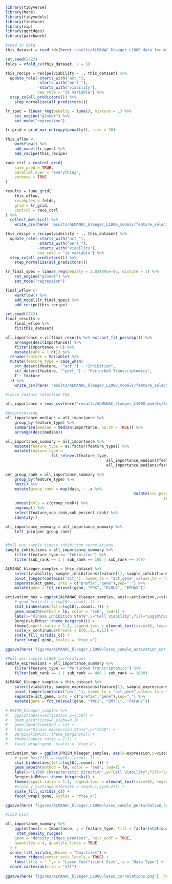 ```r
library(tidyverse)
library(here)
library(tidymodels)
library(finetune)
library(vip)
library(ggridges)
library(patchwork)
```

```r
#read in data 
this_dataset = read_rds(here('results/ALMANAC_klaeger_L1000_data_for_ml.rds.gz'))
```


```r
set.seed(2222)
folds = vfold_cv(this_dataset, v = 5)

this_recipe = recipe(viability ~ ., this_dataset) %>%
  update_role(-starts_with("act_"),
              -starts_with("pert_"),
              -starts_with("viability"),
              new_role = "id variable") %>% 
  step_zv(all_predictors()) %>%
	step_normalize(all_predictors())

lr_spec = linear_reg(penalty = tune(), mixture = 1) %>%
	set_engine("glmnet") %>% 
	set_mode("regression")

lr_grid = grid_max_entropy(penalty(), size = 20)

this_wflow <-
	workflow() %>%
	add_model(lr_spec) %>%
	add_recipe(this_recipe)

race_ctrl = control_grid(
	save_pred = TRUE, 
	parallel_over = "everything",
	verbose = TRUE
)

results = tune_grid(
	this_wflow,
	resamples = folds,
	grid = lr_grid,
	control = race_ctrl
) %>% 
  collect_metrics() %>% 
	write_csv(here('results/ALMANAC_klaeger_L1000_models/feature_selection/lasso_tuning_results.csv'))

```

```r
this_recipe = recipe(viability ~ ., this_dataset) %>%
  update_role(-starts_with("act_"),
              -starts_with("pert_"),
              -starts_with("viability"),
              new_role = "id variable") %>% 
  step_zv(all_predictors()) %>%
	step_normalize(all_predictors())

lr_final_spec = linear_reg(penalty = 2.024095e-06, mixture = 1) %>%
	set_engine("glmnet") %>% 
	set_mode("regression")

final_wflow <-
	workflow() %>%
	add_model(lr_final_spec) %>%
	add_recipe(this_recipe)

set.seed(2222)
final_results = 
	final_wflow %>% 
	fit(this_dataset)

all_importance = vi(final_results %>% extract_fit_parsnip()) %>%
	arrange(desc(Importance)) %>%
	filter(Importance > 0) %>% 
	mutate(rank = 1:n()) %>%
  rename(feature = Variable) %>% 
  mutate(feature_type = case_when(
    str_detect(feature, "^act_") ~ "Inhibition",
    str_detect(feature, "^pert_") ~ "Perturbed Transcriptomics",
    T ~ feature
  )) %>% 
	write_csv(here('results/ALMANAC_klaeger_L1000_models/feature_selection/lasso_selected_features.csv'))
```

```r
#lasso feature selection EDA

all_importance = read_csv(here('results/ALMANAC_klaeger_L1000_models/feature_selection/lasso_selected_features.csv'))

#preprocessing
all_importance_medians = all_importance %>% 
	group_by(feature_type) %>% 
	summarise(median = median(Importance, na.rm = TRUE)) %>% 
	arrange(desc(median))

all_importance_summary = all_importance %>% 
	mutate(feature_type = as.factor(feature_type)) %>%  
	mutate(feature_type = 
				 	fct_relevel(feature_type, 
				 							all_importance_medians$feature_type[1], 
				 							all_importance_medians$feature_type[2]))

per_group_rank = all_importance_summary %>%
	group_by(feature_type) %>%
	nest() %>%
	mutate(group_rank = map(data, ~ .x %>% 
														mutate(sub_percent_rank = percent_rank(Importance*-1),
																	 sub_rank = 1:n()))) %>%
	unnest(cols = c(group_rank)) %>%
	ungroup() %>%
	select(feature,sub_rank,sub_percent_rank) %>%
	identity()

all_importance_summary = all_importance_summary %>%
	left_join(per_group_rank)


#Pull out sample kinase inhibition correlations
sample_inhibitions = all_importance_summary %>%
	filter(feature_type == "Inhibition") %>%
	filter(sub_rank == 1 | sub_rank == 100 | sub_rank == 149)

ALMANAC_klaeger_samples = this_dataset %>%
	select(viability, sample_inhibitions$feature[1], sample_inhibitions$feature[2], sample_inhibitions$feature[3]) %>%
	pivot_longer(contains("act_"), names_to = "act_gene",values_to = "activation") %>%
	separate(act_gene, into = c("prefix","gene"),sep="_") %>% 
	mutate(gene = fct_relevel(gene, "FRK", "KLHL6", "EPHA5"))

activation_hex = ggplot(ALMANAC_klaeger_samples, aes(x=activation,y=viability)) +
	# geom_hex(fill = log10(..count..)) +
	stat_binhex(aes(fill=log10(..count..))) +
	geom_smooth(method = lm, color = 'red', lwd=1) +
	labs(x="Kinase Inhibition State",y="Cell Viability",fill="Log10\nData Points") +
	BerginskiRMisc::theme_berginski() +
	theme(aspect.ratio = 1:1, legend.text = element_text(size=8), legend.title = element_text(size=8)) +
	scale_x_continuous(breaks = c(0,.3,.6,1)) +
	scale_fill_viridis_c() +
	facet_wrap(~gene, scales = "free_x")

ggsave(here('figures/ALMANAC_klaeger_L1000/lasso_sample_activation_cor.png'),width=10.5,height=6, units = "cm")
```

```r
#Pull out sample L1000 correlations
sample_expressions = all_importance_summary %>%
	filter(feature_type == "Perturbed Transcriptomics") %>%
	filter(sub_rank == 1 | sub_rank == 400 | sub_rank == 1000)

ALMANAC_klaeger_samples = this_dataset %>%
	select(viability, sample_expressions$feature[1], sample_expressions$feature[2], sample_expressions$feature[3]) %>%
	pivot_longer(contains("pert_"), names_to = "act_gene",values_to = "expression") %>%
	separate(act_gene, into = c("prefix","gene"),sep="_") %>% 
	mutate(gene = fct_relevel(gene, "TWF2", "DMTF1", "PAFAH2"))

# PRISM_klaeger_samples %>%
# 	ggplot(aes(x=activation,y=ic50)) +
# 	geom_point(size=0,alpha=0.1) +
# 	geom_smooth(method = lm) +
# 	labs(x="Kinase expression State",y="IC50") +
# 	BerginskiRMisc::theme_berginski() +
# 	theme(aspect.ratio = 1:1) +
# 	facet_wrap(~gene, scales = "free_x")

activation_hex = ggplot(PRISM_klaeger_samples, aes(x=expression,y=viability)) +
	# geom_hex(fill = log10(..count..)) +
	stat_binhex(aes(fill=log10(..count..))) +
	geom_smooth(method = lm, color = 'red', lwd=1) +
	labs(x="L1000 Characteristic Direction",y="Cell Viability",fill="Log10\nData Points") +
	BerginskiRMisc::theme_berginski() +
	theme(aspect.ratio = 1:1, legend.text = element_text(size=8), legend.title = element_text(size=8)) +
	#scale_y_continuous(breaks = seq(0,1,by=0.25)) +
	scale_fill_viridis_c() +
	facet_wrap(~gene, scales = "free_x")

ggsave(here('figures/ALMANAC_klaeger_L1000/lasso_sample_perturbation_cor.png'),width=10.5,height=6, units = "cm")
```

```r
#ic50 plot

all_importance_summary %>% 
	ggplot(aes(x = Importance, y = feature_type, fill = factor(stat(quantile)))) +
	 stat_density_ridges(
    geom = "density_ridges_gradient", calc_ecdf = TRUE,
    quantiles = 4, quantile_lines = TRUE
  ) +
  scale_fill_viridis_d(name = "Quartiles") +
	theme_ridges(center_axis_labels = TRUE) + 
	labs(title = " ",x = "Lasso Coefficient Size", y = "Data Type") +
  coord_cartesian(clip = "off")
	
ggsave(here('figures/ALMANAC_klaeger_L1000/lasso_correlations.png'), height = 6, width = 21, units = "cm")
```



